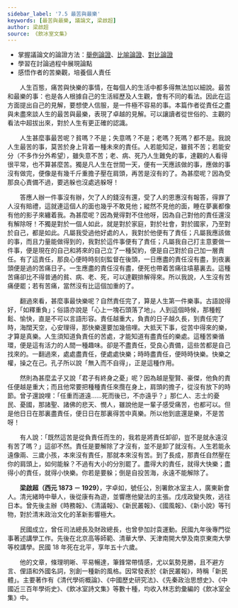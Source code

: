 ```yaml
---
sidebar_label: '7.5 最苦與最樂'
keywords: [最苦與最樂, 議論文, 梁啟超]
author: 梁啟超
source: 《飲冰室文集》
---
```


<YouWillLearn>

- 掌握議論文的論證方法：[舉例論證](/cheatsheet#論證手法-舉例)、[比喻論證](/cheatsheet#論證手法-比喻)、[對比論證](/cheatsheet#論證手法-對比)
- 學習在討論過程中展現論點
- 感悟作者的苦樂觀，培養個人責任

</YouWillLearn>

<Intro>

　　人生百態，痛苦與快樂的事情，在每個人的生活中都多得無法加以細說。最苦和最樂的事：也是各人根據自己的生活經歷及人生觀，會有不同的看法。因此在這方面提出自己的見解，要想使人信服，是一件極不容易的事。本篇作者從責任之盡與未盡來談人生的最苦與最樂，表現了卓越的見解。可以讓讀者從世俗的、主觀的看法中超拔出來，對於人生有更正確的認識。

</Intro>

<MainText>

<div className="main prose" data-paragraph="true">

　　人生甚麼事最苦呢？貧嗎？不是；失意嗎？不是；老嗎？死嗎？都不是。我說人生最苦的事，莫苦於身上背着一種未來的責任。人若能知足，雖貧不苦；若能安分（不多作分外希望），雖失意不苦；老、病、死乃人生難免的事，達觀的人看得很平常，也不算甚麼苦。獨是凡人生在世間一天，便有一天應該做的事，應做的事沒有做完，便像是有幾千斤重擔子壓在肩頭，再苦是沒有的了。為甚麼呢？因為受那良心責備不過，要逃躲也沒處逃躲呀！

　　答應人辦一件事沒有辦，欠了人的錢沒有還，受了人的恩惠沒有報答，得罪了人沒有賠禮，這就連這個人的面也幾乎不敢見他；縱然不見他的面，睡在夢裏都像有他的影子來纏着我。為甚麼呢？因為覺得對不住他呀，因為自己對他的責任還沒有解除呀！不獨是對於一個人如此，就是對於家庭，對於社會，對於國家，乃至對於自己，都是如此。凡屬我受過他好處的人，我對於他便有了責任；凡屬我應該做的事，而且力量能做得到的，我對於這件事便有了責任；凡屬我自己打主意要做一件事，便是現在的自己和將來的自己立了一種契約，便是自己對於自己加一層責任。有了這責任，那良心便時時刻刻監督在後頭，一日應盡的責任沒有盡，到夜裏頭便是過的苦痛日子。一生應盡的責任沒有盡，便死也帶着苦痛往墳墓裏去。這種苦痛卻比不得普通的貧、病、老、死，可以達觀排解得來。所以我說，人生沒有苦痛便罷；若有苦痛，當然沒有比這個加重的了。

　　翻過來看，甚麼事最快樂呢？自然責任完了，算是人生第一件樂事。古語說得好，「如釋重負」；俗語亦說是「心上一塊石頭落了地」。人到這個時候，那種輕鬆、愉快，直是不可以言語形容。責任越重大，負責的日子越久長，到責任完了時，海闊天空，心安理得，那快樂還要加幾倍哩。大抵天下事，從苦中得來的樂，才算是真樂。人生須知道負責任的苦處，才能知道有盡責任的樂處。這種苦樂循環，便是這有活力的人間一種趣味。卻是不盡責任，受良心責備，這些苦都是自己找來的。一翻過來，處處盡責任，便處處快樂；時時盡責任，便時時快樂。快樂之權，操之在己。孔子所以說「無入而不自得」，正是這種作用。

　　然則為甚麼孟子又說「君子有終身之憂」呢？因為越是聖賢、豪傑，他負的責任便越是重大；而且他常要把種種責任來攬在身上，肩頭的擔子，從沒有放下的時節。曾子還說哩：「任重而道遠……死而後已，不亦遠乎？」那仁人、志士的憂民、憂國，那諸聖、諸佛的悲天、憫人，雖說他是一輩子感受痛苦，也都可以。但是他日日在那裏盡責任，便日日在那裏得苦中真樂。所以他到底還是樂，不是苦呀！

　　有人說：「既然這苦是從負責任而生的，我若是將責任卸卻，豈不是就永遠沒有苦了嗎？」這卻不然。責任是要解除了才沒有，並不是卸了就沒有。人生若能永遠像兩、三歲小孩，本來沒有責任，那就本來沒有苦。到了長成，那責任自然壓在你的肩頭上，如何能躲？不過有大小的分別罷了。盡得大的責任，就得大快樂；盡得小的責任，就得小快樂。你若是要躲；倒是自投苦海，永遠不能解除了。

</div>

</MainText>

<Biography>

　　**梁啟超（西元 1873 － 1929）**，字卓如，號任公，別署飲冰室主人，廣東新會人。清光緒時中舉人，後從康有為遊，並響應他變法的主張。戊戌政變失敗，逃往日本。曾先後主辦《時務報》、《清議報》、《新民叢報》、《國風報》、《新小說》等刊物，對於清末政治文化的革新影響極大。

　　民國成立，曾任司法總長及財政總長，也曾參加討袁運動。民國九年後專門從事著述講學工作。先後在北京高等師範、清華大學、天津南開大學及南京東南大學等校講學。民國 18 年死在北平，享年五十六歲。

　　他的文章，條理明晰、平易暢達，筆鋒常帶情感，尤以氣勢見勝，且不避方言、俚語和外國名詞，別創一種新的風格。因常發表於《新民叢報》，時稱「新民體」。主要著作有《清代學術概論》、《中國歷史研究法》、《先秦政治思想史》、《中國近三百年學術史》、《飲冰室詩文集》等數十種，均收入林志鈞彙編的《飲冰室全集》中。

</Biography>
